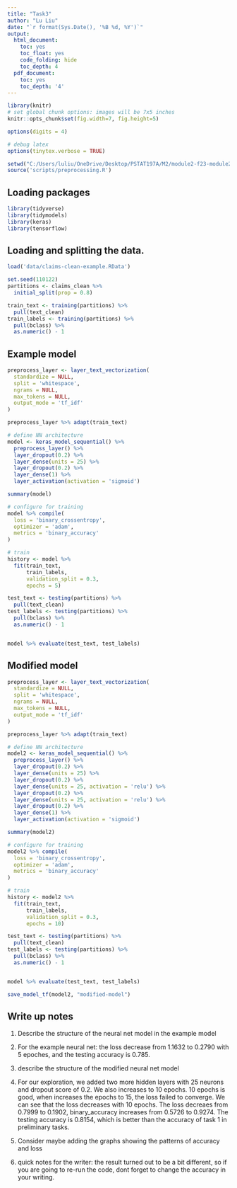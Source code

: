 ```yaml
---
title: "Task3"
author: "Lu Liu"
date: "`r format(Sys.Date(), '%B %d, %Y')`"
output:
  html_document:
    toc: yes
    toc_float: yes
    code_folding: hide
    toc_depth: 4
  pdf_document:
    toc: yes
    toc_depth: '4'
---
```



```r
library(knitr)
# set global chunk options: images will be 7x5 inches
knitr::opts_chunk$set(fig.width=7, fig.height=5)

options(digits = 4)

# debug latex
options(tinytex.verbose = TRUE)
```


```r
setwd("C:/Users/luliu/OneDrive/Desktop/PSTAT197A/M2/module2-f23-module2-group4")
source('scripts/preprocessing.R')
```

## Loading packages

```r
library(tidyverse)
library(tidymodels)
library(keras)
library(tensorflow)

```


## Loading and splitting the data. 

```r
load('data/claims-clean-example.RData')
```


```r
set.seed(110122)
partitions <- claims_clean %>%
  initial_split(prop = 0.8)

train_text <- training(partitions) %>%
  pull(text_clean)
train_labels <- training(partitions) %>%
  pull(bclass) %>%
  as.numeric() - 1
```


## Example model

```r
preprocess_layer <- layer_text_vectorization(
  standardize = NULL,
  split = 'whitespace',
  ngrams = NULL,
  max_tokens = NULL,
  output_mode = 'tf_idf'
)

preprocess_layer %>% adapt(train_text)

# define NN architecture
model <- keras_model_sequential() %>%
  preprocess_layer() %>%
  layer_dropout(0.2) %>%
  layer_dense(units = 25) %>%
  layer_dropout(0.2) %>%
  layer_dense(1) %>%
  layer_activation(activation = 'sigmoid')

summary(model)

# configure for training
model %>% compile(
  loss = 'binary_crossentropy',
  optimizer = 'adam',
  metrics = 'binary_accuracy'
)

# train
history <- model %>%
  fit(train_text, 
      train_labels,
      validation_split = 0.3,
      epochs = 5)
```

```r
test_text <- testing(partitions) %>%
  pull(text_clean)
test_labels <- testing(partitions) %>%
  pull(bclass) %>%
  as.numeric() - 1


model %>% evaluate(test_text, test_labels)
```

## Modified model

```r
preprocess_layer <- layer_text_vectorization(
  standardize = NULL,
  split = 'whitespace',
  ngrams = NULL,
  max_tokens = NULL,
  output_mode = 'tf_idf'
)

preprocess_layer %>% adapt(train_text)

# define NN architecture
model2 <- keras_model_sequential() %>%
  preprocess_layer() %>%
  layer_dropout(0.2) %>%
  layer_dense(units = 25) %>%
  layer_dropout(0.2) %>%
  layer_dense(units = 25, activation = 'relu') %>%
  layer_dropout(0.2) %>%
  layer_dense(units = 25, activation = 'relu') %>%
  layer_dropout(0.2) %>%
  layer_dense(1) %>%
  layer_activation(activation = 'sigmoid')

summary(model2)

# configure for training
model2 %>% compile(
  loss = 'binary_crossentropy',
  optimizer = 'adam',
  metrics = 'binary_accuracy'
)

# train
history <- model2 %>%
  fit(train_text, 
      train_labels,
      validation_split = 0.3,
      epochs = 10)
```

```r
test_text <- testing(partitions) %>%
  pull(text_clean)
test_labels <- testing(partitions) %>%
  pull(bclass) %>%
  as.numeric() - 1


model %>% evaluate(test_text, test_labels)
```


```r
save_model_tf(model2, "modified-model")
```


## Write up notes
1. Describe the structure of the neural net model in the example model
2. For the example neural net: the loss decrease from 1.1632 to 0.2790 with 5 epoches, and the testing accuracy is  0.785. 

3. describe the structure of the modified neural net model
4. For our exploration, we added two more hidden layers with 25 neurons and dropout score of 0.2. We also increases to 10 epochs. 10 epochs is good, when increases the epochs to 15, the loss failed to converge. We can see that the loss decreases with 10 epochs. The loss decreaes from 0.7999 to 0.1902, binary_accuracy increases from 0.5726  to 0.9274. The testing accuracy is 0.8154, which is better than the accuracy of task 1 in preliminary tasks. 

5. Consider maybe adding the graphs showing the patterns of accuracy and loss

6. quick notes for the writer: the result turned out to be a bit different, so if you are going to re-run the code, dont forget to change the accuracy in your writing. 




